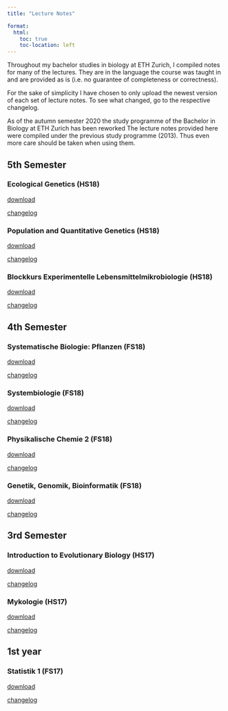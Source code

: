 ```yaml
---
title: "Lecture Notes"

format:
  html:
    toc: true
    toc-location: left
---
```


Throughout my bachelor studies in biology at ETH Zurich, I compiled notes for
many of the lectures.
They are in the language the course was taught in and are provided as is
(i.e. no guarantee of completeness or correctness).

:::{.callout-note}
For the sake of simplicity I have chosen to only upload the newest version of
each set of lecture notes. To see what changed, go to the respective changelog.
:::

:::{.callout-warning}
As of the autumn semester 2020 the study programme of the Bachelor in Biology
at ETH Zurich has been reworked The lecture notes provided here were compiled
under the previous study programme (2013).
Thus even more care should be taken when using them.
:::

## 5th Semester

### Ecological Genetics (HS18)

[download](/files/lecture_notes/ecol_gen_ebert_v1-1.pdf){.external target="_blank"}

[changelog](/lecture_notes/ecol_gen.qmd)

### Population and Quantitative Genetics (HS18)

[download](/files/lecture_notes/pop_gen_ebert_v1-2.pdf){.external target="_blank"}

[changelog](/lecture_notes/pop_gen.qmd)

### Blockkurs Experimentelle Lebensmittelmikrobiologie (HS18)

[download](/files/lecture_notes/lmmb_mettier-ebert_v1-1.pdf){.external target="_blank"}

[changelog](/lecture_notes/lmmb.qmd)

## 4th Semester

### Systematische Biologie: Pflanzen (FS18)

[download](/files/lecture_notes/plant_sys_ebert_v1.pdf){.external target="_blank"}

[changelog](/lecture_notes/plant_sys.qmd)

### Systembiologie (FS18)

[download](/files/lecture_notes/systems_bio_mettier-ebert_v1-3.pdf){.external target="_blank"}

[changelog](/lecture_notes/systems_bio.qmd)

### Physikalische Chemie 2 (FS18)

[download](/files/lecture_notes/phys_chem_2_ebert_v1.pdf){.external target="_blank"}

[changelog](/lecture_notes/phys_chem_2.qmd)

### Genetik, Genomik, Bioinformatik (FS18)

[download](/files/lecture_notes/ggb_ebert_v1-1.pdf){.external target="_blank"}

[changelog](/lecture_notes/ggb.qmd)

## 3rd Semester

### Introduction to Evolutionary Biology (HS17)

[download](/files/lecture_notes/evolution_ebert_v1-3.pdf){.external target="_blank"}

[changelog](/lecture_notes/evolution.qmd)

### Mykologie (HS17)

[download](/files/lecture_notes/mycology_ebert_v1-1.pdf){.external target="_blank"}

[changelog](/lecture_notes/mycology.qmd)

## 1st year

### Statistik 1 (FS17)

[download](/files/lecture_notes/statistics_1_ebert_v7.pdf){.external target="_blank"}

[changelog](/lecture_notes/statistics_1.qmd)
